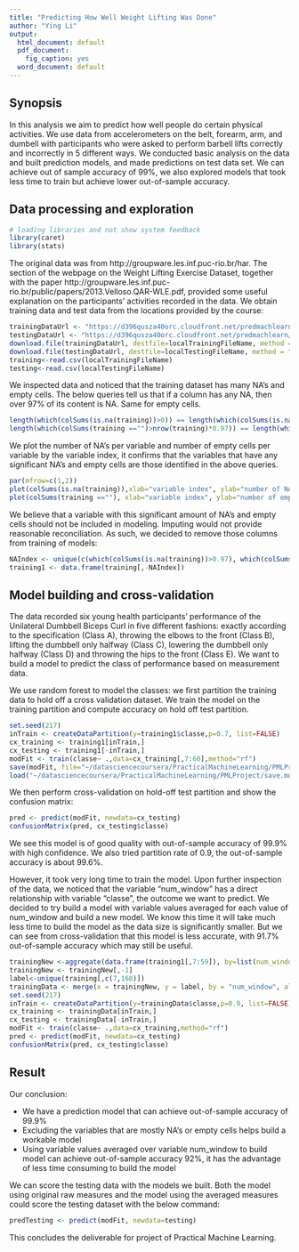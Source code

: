 ```yaml
---
title: "Predicting How Well Weight Lifting Was Done"
author: "Ying Li"
output:
  html_document: default
  pdf_document:
    fig_caption: yes
  word_document: default
---
```


## Synopsis

In this analysis we aim to predict how well people do certain physical activities. We use  data from accelerometers on the belt, forearm, arm, and dumbell with participants who were asked to perform barbell lifts correctly and incorrectly in 5 different ways. We conducted basic analysis on the data and built prediction models, and made predictions on test data set. We can achieve out of sample accuracy of 99%, we also explored models that took less time to train but achieve lower out-of-sample accuracy.

## Data processing and exploration

```r
# loading libraries and not show system feedback
library(caret)
library(stats)
```

The original data was from http://groupware.les.inf.puc-rio.br/har. The section of the webpage on the Weight Lifting Exercise Dataset, together with the paper http://groupware.les.inf.puc-rio.br/public/papers/2013.Velloso.QAR-WLE.pdf, provided some useful explanation on the participants' activities recorded in the data. We obtain training data and test data from the locations provided by the course:
```r
trainingDataUrl <- "https://d396qusza40orc.cloudfront.net/predmachlearn/pml-training.csv";localTrainingFileName <- "./TrainingData.csv"
testingDataUrl <- "https://d396qusza40orc.cloudfront.net/predmachlearn/pml-testing.csv";localTestingFileName <- "./TestingData.csv"
download.file(trainingDataUrl, destfile=localTrainingFileName, method = "curl", quiet=TRUE)
download.file(testingDataUrl, destfile=localTestingFileName, method = "curl", quiet=TRUE)
training<-read.csv(localTrainingFileName)
testing<-read.csv(localTestingFileName)
```

We inspected data and noticed that the training dataset has many NA's and empty cells. The below queries tell us that if a column has any NA, then over 97% of its content is NA. Same for empty cells.
```r
length(which(colSums(is.na(training))>0)) == length(which(colSums(is.na(training))>nrow(training)*0.97))
length(which(colSums(training =="")>nrow(training)*0.97)) == length(which(colSums(training =="")>0))
```
We plot the number of NA's per variable and number of empty cells per variable by the variable index, it confirms that the variables that have any significant NA's and empty cells are those identified in the above queries.
```r
par(mfrow=c(1,2))
plot(colSums(is.na(training)),xlab="variable index", ylab="number of NA's", pch=4,col="red",cex=0.7)
plot(colSums(training ==""), xlab="variable index", ylab="number of empty cells", pch=4, col="red",cex=0.7)
```

We believe that a variable with this significant amount of NA's and empty cells should not be included in modeling. Imputing would not provide reasonable reconciliation. As such, we decided to remove those columns from training of models:

```r
NAIndex <- unique(c(which(colSums(is.na(training))>0.97), which(colSums(training =="")>nrow(training)*0.97)))
training1 <- data.frame(training[,-NAIndex])
```

## Model building and cross-validation
The data recorded six young health participants' performance of the Unilateral Dumbbell Biceps Curl in five different fashions: exactly according to the specification (Class A), throwing the elbows to the front (Class B), lifting the dumbbell only halfway (Class C), lowering the dumbbell only halfway (Class D) and throwing the hips to the front (Class E). We want to build a model to predict the class of performance based on measurement data.

We use random forest to model the classes: we first partition the training data to hold off a cross validation dataset. We train the model on the training partition and compute accuracy on hold off test partition.

```r
set.seed(217)
inTrain <- createDataPartition(y=training1$classe,p=0.7, list=FALSE)
cx_training <- training1[inTrain,]
cx_testing <- training1[-inTrain,]
modFit <- train(classe~ .,data=cx_training[,7:60],method="rf")
save(modFit, file="~/datasciencecoursera/PracticalMachineLearning/PMLProject/save.modfit_fullData70Percent.save")
load("~/datasciencecoursera/PracticalMachineLearning/PMLProject/save.modfit_fullData70Percent.save")
```

We then perform cross-validation on hold-off test partition and show the confusion matrix:
```r
pred <- predict(modFit, newdata=cx_testing)
confusionMatrix(pred, cx_testing$classe)
```
We see this model is of good quality with out-of-sample accuracy of 99.9% with high confidence. We also tried partition rate of 0.9, the out-of-sample accuracy is about 99.6%.

However, it took very long time to train the model. Upon further inspection of the data, we noticed that the variable "num_window" has a direct relationship with variable "classe", the outcome we want to predict. We decided to try build a model with variable values averaged for each value of num_window and build a new model. We know this time it will take much less time to build the model as the data size is significantly smaller. But we can see from cross-validation that this model is less accurate, with 91.7% out-of-sample accuracy which may still be useful. 

```r
trainingNew <-aggregate(data.frame(training1[,7:59]), by=list(num_window=training1$num_window), FUN = mean)
trainingNew <- trainingNew[,-1]
label<-unique(training[,c(7,160)])
trainingData <- merge(x = trainingNew, y = label, by = "num_window", all = TRUE)
set.seed(217)
inTrain <- createDataPartition(y=trainingData$classe,p=0.9, list=FALSE)
cx_training <- trainingData[inTrain,]
cx_testing <- trainingData[-inTrain,]
modFit <- train(classe~ .,data=cx_training,method="rf")
pred <- predict(modFit, newdata=cx_testing)
confusionMatrix(pred, cx_testing$classe)
```

## Result

Our conclusion:

* We have a prediction model that can achieve out-of-sample accuracy of 99.9%
* Excluding the variables that are mostly NA's or empty cells helps build a workable model
* Using variable values averaged over variable num_window to build model can achieve out-of-sample accuracy 92%, it has the advantage of less time consuming to build the model

We can score the testing data with the models we built. Both the model using original raw measures and the model using the averaged measures could score the testing dataset with the below command:
```r
predTesting <- predict(modFit, newdata=testing)
```

This concludes the deliverable for project of Practical Machine Learning.
